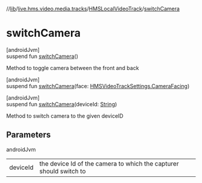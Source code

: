 //[lib](../../../index)/[live.hms.video.media.tracks](../index)/[HMSLocalVideoTrack](index)/[switchCamera](switch-camera)

# switchCamera

[androidJvm]\
suspend fun [switchCamera](switch-camera)()

Method to toggle camera between the front and back

[androidJvm]\
suspend fun [switchCamera](switch-camera)(face: [HMSVideoTrackSettings.CameraFacing](../../live.hms.video.media.settings/-h-m-s-video-track-settings/-camera-facing/index))

[androidJvm]\
suspend fun [switchCamera](switch-camera)(deviceId: [String](https://kotlinlang.org/api/latest/jvm/stdlib/kotlin/-string/index.html))

Method to switch camera to the given deviceID

## Parameters

androidJvm

|          |                                                                    |
| -------- | ------------------------------------------------------------------ |
| deviceId | the device Id of the camera to which the capturer should switch to |
